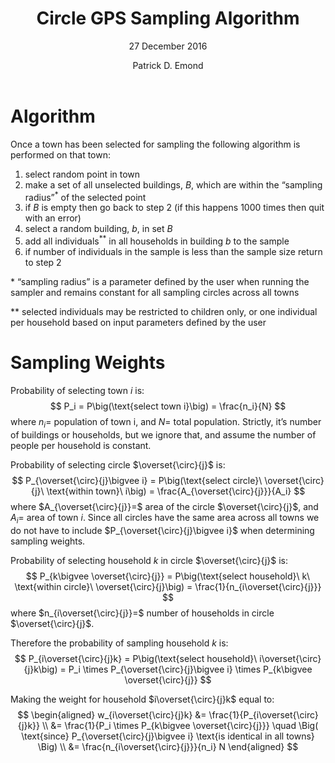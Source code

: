 % Circle GPS Sampling Algorithm
% 27 December 2016
% Patrick D. Emond

Algorithm
========================================================
Once a town has been selected for sampling the following algorithm is performed on that town:

1. select random point in town
2. make a set of all unselected buildings, $B$, which are within the “sampling radius”^\*^ of the selected point
3. if $B$ is empty then go back to step 2 (if this happens 1000 times then quit with an error)
4. select a random building, $b$, in set $B$
5. add all individuals^\*\*^ in all households in building $b$ to the sample
6. if number of individuals in the sample is less than the sample size return to step 2

\* "sampling radius" is a parameter defined by the user when running the sampler and remains constant for all sampling circles across all towns

\*\* selected individuals may be restricted to children only, or one individual per household based on input parameters defined by the user

Sampling Weights
========================================================
Probability of selecting town $i$ is:
$$
P_i = P\big(\text{select town i}\big) = \frac{n_i}{N}
$$
where $n_i=$ population of town i, and $N=$ total population.
Strictly, it's number of buildings or households, but we ignore that, and assume the number of people per household is constant.

Probability of selecting circle $\overset{\circ}{j}$ is:
$$
P_{\overset{\circ}{j}\bigvee i} = P\big(\text{select circle}\ \overset{\circ}{j}\ \text{within town}\ i\big) = \frac{A_{\overset{\circ}{j}}}{A_i}
$$
where $A_{\overset{\circ}{j}}=$ area of the circle $\overset{\circ}{j}$, and $A_i=$ area of town $i$.
Since all circles have the same area across all towns we do not have to include $P_{\overset{\circ}{j}\bigvee i}$ when determining sampling weights.

Probability of selecting household $k$ in circle $\overset{\circ}{j}$ is:
$$
P_{k\bigvee \overset{\circ}{j}} = P\big(\text{select household}\ k\ \text{within circle}\ \overset{\circ}{j}\big) = \frac{1}{n_{i\overset{\circ}{j}}}
$$
where $n_{i\overset{\circ}{j}}=$ number of households in circle $\overset{\circ}{j}$.

Therefore the probability of sampling household $k$ is:
$$
P_{i\overset{\circ}{j}k} = P\big(\text{select household}\ i\overset{\circ}{j}k\big) = P_i \times P_{\overset{\circ}{j}\bigvee i} \times P_{k\bigvee \overset{\circ}{j}}
$$

Making the weight for household $i\overset{\circ}{j}k$ equal to:
$$
\begin{aligned}
w_{i\overset{\circ}{j}k}
  &= \frac{1}{P_{i\overset{\circ}{j}k}} \\
  &= \frac{1}{P_i \times P_{k\bigvee \overset{\circ}{j}}} \quad \Big( \text{since} P_{\overset{\circ}{j}\bigvee i} \text{is identical in all towns} \Big) \\
  &= \frac{n_{i\overset{\circ}{j}}}{n_i} N
\end{aligned}
$$
